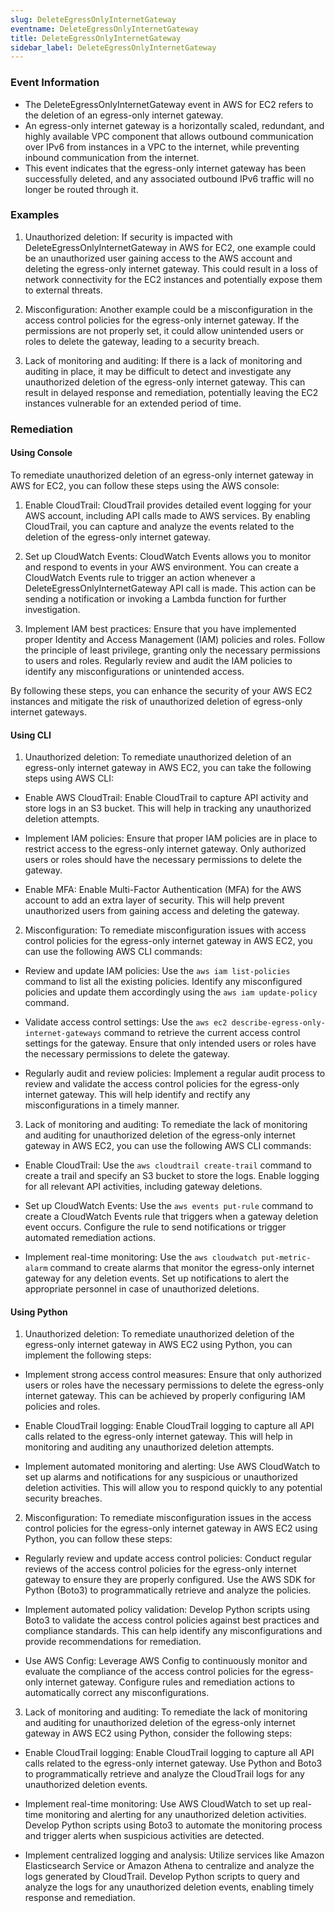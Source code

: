 ```yaml
--- 
slug: DeleteEgressOnlyInternetGateway
eventname: DeleteEgressOnlyInternetGateway
title: DeleteEgressOnlyInternetGateway
sidebar_label: DeleteEgressOnlyInternetGateway
---
```

                       
### Event Information

- The DeleteEgressOnlyInternetGateway event in AWS for EC2 refers to the deletion of an egress-only internet gateway.
- An egress-only internet gateway is a horizontally scaled, redundant, and highly available VPC component that allows outbound communication over IPv6 from instances in a VPC to the internet, while preventing inbound communication from the internet.
- This event indicates that the egress-only internet gateway has been successfully deleted, and any associated outbound IPv6 traffic will no longer be routed through it.


### Examples

1. Unauthorized deletion: If security is impacted with DeleteEgressOnlyInternetGateway in AWS for EC2, one example could be an unauthorized user gaining access to the AWS account and deleting the egress-only internet gateway. This could result in a loss of network connectivity for the EC2 instances and potentially expose them to external threats.

2. Misconfiguration: Another example could be a misconfiguration in the access control policies for the egress-only internet gateway. If the permissions are not properly set, it could allow unintended users or roles to delete the gateway, leading to a security breach.

3. Lack of monitoring and auditing: If there is a lack of monitoring and auditing in place, it may be difficult to detect and investigate any unauthorized deletion of the egress-only internet gateway. This can result in delayed response and remediation, potentially leaving the EC2 instances vulnerable for an extended period of time.

### Remediation

#### Using Console

To remediate unauthorized deletion of an egress-only internet gateway in AWS for EC2, you can follow these steps using the AWS console:

1. Enable CloudTrail: CloudTrail provides detailed event logging for your AWS account, including API calls made to AWS services. By enabling CloudTrail, you can capture and analyze the events related to the deletion of the egress-only internet gateway.

2. Set up CloudWatch Events: CloudWatch Events allows you to monitor and respond to events in your AWS environment. You can create a CloudWatch Events rule to trigger an action whenever a DeleteEgressOnlyInternetGateway API call is made. This action can be sending a notification or invoking a Lambda function for further investigation.

3. Implement IAM best practices: Ensure that you have implemented proper Identity and Access Management (IAM) policies and roles. Follow the principle of least privilege, granting only the necessary permissions to users and roles. Regularly review and audit the IAM policies to identify any misconfigurations or unintended access.

By following these steps, you can enhance the security of your AWS EC2 instances and mitigate the risk of unauthorized deletion of egress-only internet gateways.

#### Using CLI

1. Unauthorized deletion: To remediate unauthorized deletion of an egress-only internet gateway in AWS EC2, you can take the following steps using AWS CLI:

- Enable AWS CloudTrail: Enable CloudTrail to capture API activity and store logs in an S3 bucket. This will help in tracking any unauthorized deletion attempts.

- Implement IAM policies: Ensure that proper IAM policies are in place to restrict access to the egress-only internet gateway. Only authorized users or roles should have the necessary permissions to delete the gateway.

- Enable MFA: Enable Multi-Factor Authentication (MFA) for the AWS account to add an extra layer of security. This will help prevent unauthorized users from gaining access and deleting the gateway.

2. Misconfiguration: To remediate misconfiguration issues with access control policies for the egress-only internet gateway in AWS EC2, you can use the following AWS CLI commands:

- Review and update IAM policies: Use the `aws iam list-policies` command to list all the existing policies. Identify any misconfigured policies and update them accordingly using the `aws iam update-policy` command.

- Validate access control settings: Use the `aws ec2 describe-egress-only-internet-gateways` command to retrieve the current access control settings for the gateway. Ensure that only intended users or roles have the necessary permissions to delete the gateway.

- Regularly audit and review policies: Implement a regular audit process to review and validate the access control policies for the egress-only internet gateway. This will help identify and rectify any misconfigurations in a timely manner.

3. Lack of monitoring and auditing: To remediate the lack of monitoring and auditing for unauthorized deletion of the egress-only internet gateway in AWS EC2, you can use the following AWS CLI commands:

- Enable CloudTrail: Use the `aws cloudtrail create-trail` command to create a trail and specify an S3 bucket to store the logs. Enable logging for all relevant API activities, including gateway deletions.

- Set up CloudWatch Events: Use the `aws events put-rule` command to create a CloudWatch Events rule that triggers when a gateway deletion event occurs. Configure the rule to send notifications or trigger automated remediation actions.

- Implement real-time monitoring: Use the `aws cloudwatch put-metric-alarm` command to create alarms that monitor the egress-only internet gateway for any deletion events. Set up notifications to alert the appropriate personnel in case of unauthorized deletions.

#### Using Python

1. Unauthorized deletion: To remediate unauthorized deletion of the egress-only internet gateway in AWS EC2 using Python, you can implement the following steps:

- Implement strong access control measures: Ensure that only authorized users or roles have the necessary permissions to delete the egress-only internet gateway. This can be achieved by properly configuring IAM policies and roles.

- Enable CloudTrail logging: Enable CloudTrail logging to capture all API calls related to the egress-only internet gateway. This will help in monitoring and auditing any unauthorized deletion attempts.

- Implement automated monitoring and alerting: Use AWS CloudWatch to set up alarms and notifications for any suspicious or unauthorized deletion activities. This will allow you to respond quickly to any potential security breaches.

2. Misconfiguration: To remediate misconfiguration issues in the access control policies for the egress-only internet gateway in AWS EC2 using Python, you can follow these steps:

- Regularly review and update access control policies: Conduct regular reviews of the access control policies for the egress-only internet gateway to ensure they are properly configured. Use the AWS SDK for Python (Boto3) to programmatically retrieve and analyze the policies.

- Implement automated policy validation: Develop Python scripts using Boto3 to validate the access control policies against best practices and compliance standards. This can help identify any misconfigurations and provide recommendations for remediation.

- Use AWS Config: Leverage AWS Config to continuously monitor and evaluate the compliance of the access control policies for the egress-only internet gateway. Configure rules and remediation actions to automatically correct any misconfigurations.

3. Lack of monitoring and auditing: To remediate the lack of monitoring and auditing for unauthorized deletion of the egress-only internet gateway in AWS EC2 using Python, consider the following steps:

- Enable CloudTrail logging: Enable CloudTrail logging to capture all API calls related to the egress-only internet gateway. Use Python and Boto3 to programmatically retrieve and analyze the CloudTrail logs for any unauthorized deletion events.

- Implement real-time monitoring: Use AWS CloudWatch to set up real-time monitoring and alerting for any unauthorized deletion activities. Develop Python scripts using Boto3 to automate the monitoring process and trigger alerts when suspicious activities are detected.

- Implement centralized logging and analysis: Utilize services like Amazon Elasticsearch Service or Amazon Athena to centralize and analyze the logs generated by CloudTrail. Develop Python scripts to query and analyze the logs for any unauthorized deletion events, enabling timely response and remediation.


 